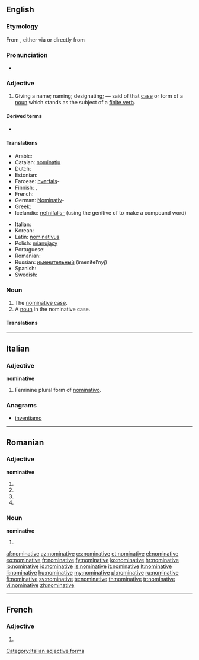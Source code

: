 ==English==
{{wikipedia}}

===Etymology===
From {{etyl|enm}} {{term|nominatyf|lang=enm}}, either via {{etyl|xno}} {{term|nominatif|lang=xno}} or directly from {{etyl|la}} {{term|nominativus|nōminatīvus|lang=la|pertaining to naming, nominative}}

===Pronunciation===
* {{a|UK}} {{IPA|/ˈnɒmnətɪv/}}

===Adjective===
{{en-adj|-}}

# {{grammar}} Giving a name; naming; designating; — said of that [[case]] or form of a [[noun]] which stands as the subject of a [[finite verb]].

====Derived terms====
* {{l|en|denominative}}

====Translations====
{{trans-top|giving a name, naming; designating}}
* Arabic: {{Arab|[[مرفوع|مَرْفُوع]]}} {{unicode|(marfúːʕ)}} {{m}}
* Catalan: [[nominatiu]] {{m}}
* Dutch: {{t+|nl|nominatief}}
* Estonian: {{t|et|nimetav}}
* Faroese: [[hvørfall|hvørfals]]-
* Finnish: {{t|fi|nominatiivi|alt=nominatiivi-}}, {{t|fi|nominatiivinen}}
* French: {{t+|fr|nominatif|m}}
* German: [[Nominativ]]-
* Greek: {{t+|el|ονομαστική|f|tr=onomastikí}}
* Icelandic: [[nefnifall|nefnifalls-]] (using the genitive of {{t+|is|nefnifall}} to make a compound word)
{{trans-mid}}
* Italian: {{t+|it|nominativo|m}}
* Korean: {{t|ko|주격|tr=主格,ju-gyeok}}
* Latin: [[nominativus]] {{m}}
* Polish: [[mianujący]] {{m}}
* Portuguese: {{t+|pt|nominativo|m}}
* Romanian: {{t-|ro|nominativ}}
* Russian: [[именительный]] (imenítel’nyj) {{m}}
* Spanish: {{t+|es|nominativo|m}}
* Swedish: {{t+|sv|nominativ}}
{{trans-bottom}}

===Noun===
{{en-noun}}

# The [[nominative case]].
# A [[noun]] in the nominative case.

====Translations====
{{trans-see|the nominative case|nominative case}}

{{trans-top|noun in the nominative case}}
{{trans-mid}}
{{trans-bottom}}

----

==Italian==

===Adjective===
'''nominative''' {{f}}

# Feminine plural form of [[nominativo]].

===Anagrams===
* [[inventiamo#Italian|inventiamo]]

[[Category:Italian adjective forms]]

----

==Romanian==

===Adjective===
'''nominative'''

# {{ro-form-adj|fp|n|nominativ}}
# {{ro-form-adj|fp|a|nominativ}}
# {{ro-form-adj|np|n|nominativ}}
# {{ro-form-adj|np|a|nominativ}}

===Noun===
'''nominative''' {{n|p}}

# {{plural of|nominativ|lang=ro}}

[[af:nominative]]
[[az:nominative]]
[[cs:nominative]]
[[et:nominative]]
[[el:nominative]]
[[eo:nominative]]
[[fr:nominative]]
[[fy:nominative]]
[[ko:nominative]]
[[hr:nominative]]
[[io:nominative]]
[[id:nominative]]
[[is:nominative]]
[[it:nominative]]
[[lt:nominative]]
[[li:nominative]]
[[hu:nominative]]
[[my:nominative]]
[[pl:nominative]]
[[ru:nominative]]
[[fi:nominative]]
[[sv:nominative]]
[[te:nominative]]
[[th:nominative]]
[[tr:nominative]]
[[vi:nominative]]
[[zh:nominative]]

----
==French==

===Adjective===
{{fr-adj-form}} {{f}}

# {{form of|feminine|[[nominatif]]|lang=fr}}
{{rfc-auto}}